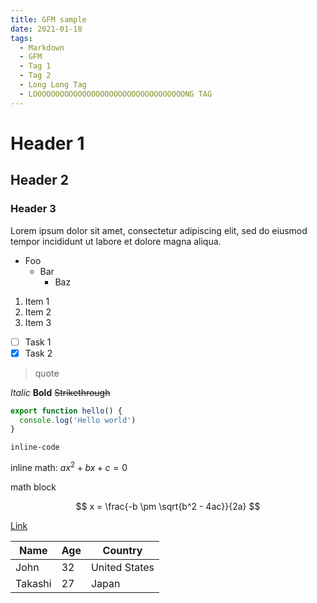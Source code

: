```yaml
---
title: GFM sample
date: 2021-01-18
tags:
  - Markdown
  - GFM
  - Tag 1
  - Tag 2
  - Long Long Tag
  - LOOOOOOOOOOOOOOOOOOOOOOOOOOOOOOOOOONG TAG
---
```


# Header 1

## Header 2

### Header 3

Lorem ipsum dolor sit amet, consectetur adipiscing elit, sed do eiusmod tempor incididunt ut labore et dolore magna aliqua.

- Foo
  - Bar
    - Baz

1. Item 1
2. Item 2
3. Item 3

- [ ] Task 1
- [x] Task 2

> quote

_Italic_
**Bold**
~~Strikethrough~~

```js
export function hello() {
  console.log('Hello world')
}
```

`inline-code`

inline math: $ax^2 + bx + c = 0$

math block

$$
x = \frac{-b \pm \sqrt{b^2 - 4ac}}{2a}
$$

[Link](https://www.example.com)

| Name    | Age | Country       |
| ------- | --- | ------------- |
| John    | 32  | United States |
| Takashi | 27  | Japan         |
